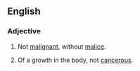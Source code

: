 ==English==
===Adjective===
{{en-adj}}
# Not [[malignant]], without [[malice]].
# {{medicine}} Of a growth in the body, not [[cancerous]].